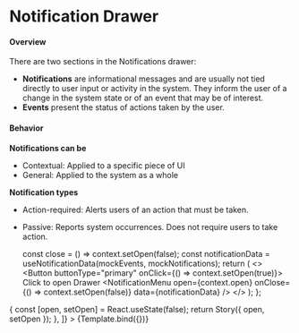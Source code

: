 

<Meta title="Components/Drawer/Notification Drawer" component={NotificationMenu} />

# Notification Drawer

#### Overview

There are two sections in the Notifications drawer:

- **Notifications** are informational messages and are usually not tied directly to user input or activity in the system. They inform the user of a change in the system state or of an event that may be of interest.
- **Events** present the status of actions taken by the user.

#### Behavior

**Notifications can be**

- Contextual: Applied to a specific piece of UI
- General: Applied to the system as a whole

**Notification types**

- Action-required: Alerts users of an action that must be taken.
- Passive: Reports system occurrences. Does not require users to take action.

  const close = () => context.setOpen(false);
  const notificationData = useNotificationData(mockEvents, mockNotifications);
  return (
    <>
      <Button buttonType="primary" onClick={() => context.setOpen(true)}>
        Click to open Drawer
      </Button>
      <NotificationMenu
        open={context.open}
        onClose={() => context.setOpen(false)}
        data={notificationData}
      />
    </>
  );
};

<Canvas>
  <Story
    name="Notification Drawer"
    decorators={[
      (Story) => {
        const [open, setOpen] = React.useState(false);
        return Story({ open, setOpen });
      },
    ]}
  >
    {Template.bind({})}
  </Story>
</Canvas>
